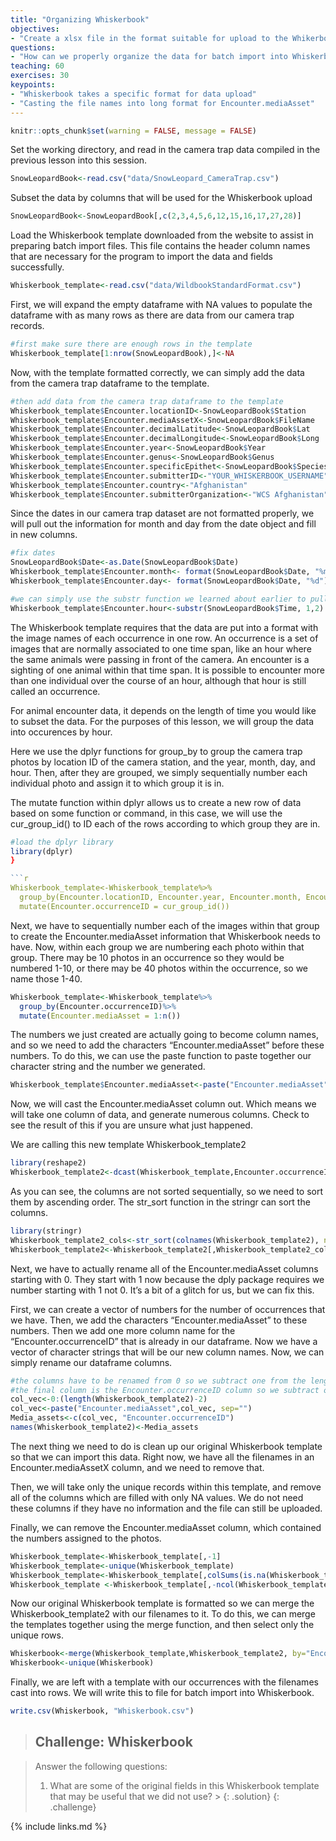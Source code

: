 ```yaml
---
title: "Organizing Whiskerbook"
objectives: 
- "Create a xlsx file in the format suitable for upload to the Whikerbook interface"
questions: 
- "How can we properly organize the data for batch import into Whiskerbook?"
teaching: 60
exercises: 30
keypoints:
- "Whiskerbook takes a specific format for data upload"
- "Casting the file names into long format for Encounter.mediaAsset"
---
```


```r
knitr::opts_chunk$set(warning = FALSE, message = FALSE) 
```

Set the working directory, and read in the camera trap data compiled in the previous lesson into this session.

```r
SnowLeopardBook<-read.csv("data/SnowLeopard_CameraTrap.csv")
```


Subset the data by columns that will be used for the Whiskerbook upload
```r
SnowLeopardBook<-SnowLeopardBook[,c(2,3,4,5,6,12,15,16,17,27,28)]
```

Load the Whiskerbook template downloaded from the website to assist in preparing batch import files. This file contains the header column names that are necessary for the program to import the data and fields successfully. 

```r
Whiskerbook_template<-read.csv("data/WildbookStandardFormat.csv")
```


First, we will expand the empty dataframe with NA values to populate the dataframe with as many rows as there are data from our camera trap records. 
```r
#first make sure there are enough rows in the template
Whiskerbook_template[1:nrow(SnowLeopardBook),]<-NA
```

Now, with the template formatted correctly, we can simply add the data from the camera trap dataframe to the template. 

```r
#then add data from the camera trap dataframe to the template
Whiskerbook_template$Encounter.locationID<-SnowLeopardBook$Station
Whiskerbook_template$Encounter.mediaAssetX<-SnowLeopardBook$FileName
Whiskerbook_template$Encounter.decimalLatitude<-SnowLeopardBook$Lat
Whiskerbook_template$Encounter.decimalLongitude<-SnowLeopardBook$Long
Whiskerbook_template$Encounter.year<-SnowLeopardBook$Year
Whiskerbook_template$Encounter.genus<-SnowLeopardBook$Genus
Whiskerbook_template$Encounter.specificEpithet<-SnowLeopardBook$Species
Whiskerbook_template$Encounter.submitterID<-"YOUR_WHISKERBOOK_USERNAME"
Whiskerbook_template$Encounter.country<-"Afghanistan"
Whiskerbook_template$Encounter.submitterOrganization<-"WCS Afghanistan"

```

Since the dates in our camera trap dataset are not formatted properly, we will pull out the information for month and day from the date object and fill in new columns.

```r
#fix dates
SnowLeopardBook$Date<-as.Date(SnowLeopardBook$Date)
Whiskerbook_template$Encounter.month<- format(SnowLeopardBook$Date, "%m") 
Whiskerbook_template$Encounter.day<- format(SnowLeopardBook$Date, "%d")

#we can simply use the substr function we learned about earlier to pull out the first two characters in the time string to get the hours only.
Whiskerbook_template$Encounter.hour<-substr(SnowLeopardBook$Time, 1,2) 
```

The Whiskerbook template requires that the data are put into a format with the image names of each occurrence in one row. An occurrence is a set of images that are normally associated to one time span, like an hour where the same animals were passing in front of the camera. An encounter is a sighting of one animal within that time span. It is possible to encounter more than one individual over the course of an hour, although that hour is still called an occurrence. 

For animal encounter data, it depends on the length of time you would like to subset the data. For the purposes of this lesson, we will group the data into occurences by hour. 

Here we use the dplyr functions for group_by to group the camera trap photos by location ID of the camera station, and the year, month, day, and hour. Then, after they are grouped, we simply sequentially number each individual photo and assign it to which group it is in. 

The mutate function within dplyr allows us to create a new row of data based on some function or command, in this case, we will use the cur_group_id() to ID each of the rows according to which group they are in. 

```r
#load the dplyr library
library(dplyr)
}

```r
Whiskerbook_template<-Whiskerbook_template%>%
  group_by(Encounter.locationID, Encounter.year, Encounter.month, Encounter.day,Encounter.hour)%>%
  mutate(Encounter.occurrenceID = cur_group_id())
```

Next, we have to sequentially number each of the images within that group to create the Encounter.mediaAsset information that Whiskerbook needs to have. Now, within each group we are numbering each photo within that group. There may be 10 photos in an occurrence so they would be numbered 1-10, or there may be 40 photos within the occurrence, so we name those 1-40.

```r
Whiskerbook_template<-Whiskerbook_template%>%
  group_by(Encounter.occurrenceID)%>%
  mutate(Encounter.mediaAsset = 1:n())
```

The numbers we just created are actually going to become column names, and so we need to add the characters "Encounter.mediaAsset" before these numbers. To do this, we can use the paste function to paste together our character string and the number we generated. 

```r
Whiskerbook_template$Encounter.mediaAsset<-paste("Encounter.mediaAsset", Whiskerbook_template$Encounter.mediaAsset, sep="_")
```

Now, we will cast the Encounter.mediaAsset column out. Which means we will take one column of data, and generate numerous columns. Check to see the result of this if you are unsure what just happened.

We are calling this new template Whiskerbook_template2

```r
library(reshape2)
Whiskerbook_template2<-dcast(Whiskerbook_template,Encounter.occurrenceID~Encounter.mediaAsset, value.var ="Encounter.mediaAssetX")
```


As you can see, the columns are not sorted sequentially, so we need to sort them by ascending order. The str_sort function in the stringr can sort the columns.

```r
library(stringr)
Whiskerbook_template2_cols<-str_sort(colnames(Whiskerbook_template2), numeric = TRUE)
Whiskerbook_template2<-Whiskerbook_template2[,Whiskerbook_template2_cols]
```

Next, we have to actually rename all of the Encounter.mediaAsset columns starting with 0. They start with 1 now because  the dply package requires we number starting with 1 not 0. It's a bit of a glitch for us, but we can fix this. 

First, we can create a vector of numbers for the number of occurrences that we have. Then, we add the characters "Encounter.mediaAsset" to these numbers. Then we add one more column name for the "Encounter.occurrenceID" that is already in our dataframe. Now we have a vector of character strings that will be our new column names. Now, we can simply rename our dataframe columns.

```r
#the columns have to be renamed from 0 so we subtract one from the length
#the final column is the Encounter.occurrenceID column so we subtract one
col_vec<-0:(length(Whiskerbook_template2)-2)
col_vec<-paste("Encounter.mediaAsset",col_vec, sep="")
Media_assets<-c(col_vec, "Encounter.occurrenceID")
names(Whiskerbook_template2)<-Media_assets
```


The next thing we need to do is clean up our original Whiskerbook template so that we can import this data. Right now, we have all the filenames in an Encounter.mediaAssetX column, and we need to remove that. 

Then, we will take only the unique records within this template, and remove all of the columns which are filled with only NA values. We do not need these columns if they have no information and the file can still be uploaded. 

Finally, we can remove the Encounter.mediaAsset column, which contained the numbers assigned to the photos. 

```r
Whiskerbook_template<-Whiskerbook_template[,-1]
Whiskerbook_template<-unique(Whiskerbook_template)
Whiskerbook_template<-Whiskerbook_template[,colSums(is.na(Whiskerbook_template))<nrow(Whiskerbook_template)]
Whiskerbook_template <-Whiskerbook_template[,-ncol(Whiskerbook_template)]
```

Now our original Whiskerbook template is formatted so we can merge the Whiskerbook_template2 with our filenames to it. To do this, we can merge the templates together using the merge function, and then select only the unique rows.

```r
Whiskerbook<-merge(Whiskerbook_template,Whiskerbook_template2, by="Encounter.occurrenceID", all.x=FALSE, all.y=TRUE)
Whiskerbook<-unique(Whiskerbook)
```

Finally, we are left with a template with our occurrences with the filenames cast into rows. We will write this to file for batch import into Whiskerbook. 

```r
write.csv(Whiskerbook, "Whiskerbook.csv")
```





> ## Challenge: Whiskerbook 

> 
> Answer the following questions:
> 
> 1. What are some of the original fields in this Whiskerbook template that may be useful that we did not use?
> > 
> {: .solution}
{: .challenge}

{% include links.md %}
